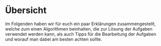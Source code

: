 
# Übersicht

Im Folgenden haben wir für euch ein paar Erklärungen zusammengestellt, welche zum einen Algorithmen beinhalten, die zur Lösung der Aufgaben verwendet werden kann, als auch Tipps für die Bearbeitung der Aufgaben und worauf man dabei am besten achten sollte.

<IncompletePage />
